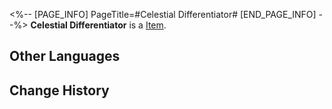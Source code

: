 <%-- [PAGE_INFO]
PageTitle=#Celestial Differentiator#
[END_PAGE_INFO] --%>
{{Item Infobox
|id          = 83052
|image       = Item Celestial Differentiator.png
|type        = 
|invCategory = 
|rarity      = 3
|effect      = 
|description = 
}}
'''Celestial Differentiator''' is a [[Item]].

==Other Languages==
{{Other Languages
|en   = Celestial Differentiator
|zhs  = 星体差分机
|zht  = 星體差分機
|ja   = 天体階差機関
|ko   = 천체 차분기관
|es   = Diferenciador celestial
|fr   = Différenciateur céleste
|ru   = Небесный дифференциатор
|th   = Celestial Differentiator
|vi   = Máy Sai Lệch Hành Tinh
|de   = Himmlischer Differenziator
|id   = Celestial Differentiator
|pt   = Diferenciador Celestial
}}

==Change History==
{{Change History|2.0}}